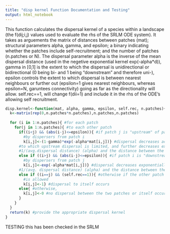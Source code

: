 ---
title: "disp kernel Function Documentation and Testing"
output: html_notebook
---

This function calculates the dispersal kernel of a species within a landscape (the f(dij;i,j) values used to evaluate the rhs of the SRLM ODE system). It takes as arguements the matrix of distances between patches (mat); structural parameters alpha, gamma, and epsilon; a binary indicating whether the patches include self-recruitment; and the number of patches (n.patches or N). The dispersal parameter alpha is the inverse of the mean dispersal distance (used in the negetive exponential kernel exp(-alpha*d)), gamma in [0,1] is the extent to which the dispersal is unidirectional or bidirectional (0 being bi- and 1 being "downstream"  and therefore uni-), epsilon controls the extent to which dispersal is between nearest neighbours or further out (epsilon=1 gives nearest neighbours, whereas epsilon=N, garuntees connectivity) going as far as the directionality will allow. self.rec==1, will change f(dii=1) and include it in the rhs of the ODE's allowing self recruitment.

```{r}
disp.kernel<-function(mat, alpha, gamma, epsilon, self.rec, n.patches){
  k<-matrix(rep(0,n.patches*n.patches),n.patches,n.patches)
  
  for (i in 1:n.patches){ #for each patch
    for(j in 1:n.patches){ #to each other patch
      if((i<j) && (abs(i-j)<=epsilon)){ #if patch j is "upstream" of patch i and reachable
        #by dispersers from patch i
        k[i,j]<-(1-gamma)*exp(-alpha*mat[i,j])} #dispersal decreases according to the strength
      #to which upstream dispersal is limited, and further decreases exponentially with 
      #1/(avg.dispersal distance) (alpha) and the distance between the patches
      else if ((i>j) && (abs(i-j)<=epsilon)){ #if patch i is "downstream" of patch i and reachable
        #by dispersers from patch j
        k[i,j]<-exp(-alpha*mat[i,j])} #dispersal decreases exponentially with 
      #1/(avg. dispersal distance) (alpha) and the distance between the patches
      else if ((i==j) && (self.rec==1)){ #otherwise if the other patch is itself and self recruitment
        #is allowed
        k[i,j]<-1} #dispersal to itself occurs
      else{ #otherwise,
        k[i,j]<-0 #no dispersal between the two patches or itself occurs
      }
    }
  }
  return(k) #provide the appropriate dispersal kernel
}
```

TESTING
this has been checked in the SRLM
